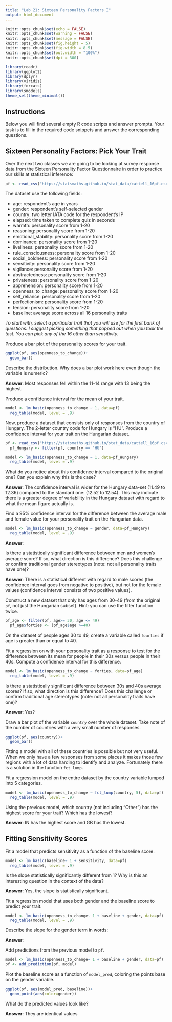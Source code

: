 ---
title: "Lab 21: Sixteen Personality Factors I"
output: html_document
---

```{r setup, include=FALSE}
knitr::opts_chunk$set(echo = FALSE)
knitr::opts_chunk$set(warning = FALSE)
knitr::opts_chunk$set(message = FALSE)
knitr::opts_chunk$set(fig.height = 5)
knitr::opts_chunk$set(fig.width = 8.5)
knitr::opts_chunk$set(out.width = "100%")
knitr::opts_chunk$set(dpi = 300)

library(readr)
library(ggplot2)
library(dplyr)
library(viridis)
library(forcats)
library(smodels)
theme_set(theme_minimal())
```

## Instructions

Below you will find several empty R code scripts and answer prompts. Your task
is to fill in the required code snippets and answer the corresponding
questions.

## Sixteen Personality Factors: Pick Your Trait

Over the next two classes we are going to be looking at survey response
data from the Sixteen Personality Factor Questionnaire in order to practice
our skills at statistical inference:

```{r}
pf <- read_csv("https://statsmaths.github.io/stat_data/cattell_16pf.csv")
```

The dataset use the following fields:

- age: respondent's age in years
- gender: respondent's self-selected gender
- country: two letter IATA code for the respondent's IP
- elapsed: time taken to complete quiz in seconds
- warmth: personality score from 1-20
- reasoning: personality score from 1-20
- emotional_stability: personality score from 1-20
- dominance: personality score from 1-20
- liveliness: personality score from 1-20
- rule_consciousness: personality score from 1-20
- social_boldness: personality score from 1-20
- sensitivity: personality score from 1-20
- vigilance: personality score from 1-20
- abstractedness: personality score from 1-20
- privateness: personality score from 1-20
- apprehension: personality score from 1-20
- openness_to_change: personality score from 1-20
- self_reliance: personality score from 1-20
- perfectionism: personality score from 1-20
- tension: personality score from 1-20
- baseline: average score across all 16 personality traits

*To start with, select a particular trait that you will use for the first
bank of questions. I suggest picking something that popped out when you took
the test. You can pick any of the 16 other than sensitivity.*

Produce a bar plot of the personality scores for your trait.

```{r}
ggplot(pf, aes(openness_to_change))+
  geom_bar()
```


Describe the distribution. Why does a bar plot work here even though the
variable is numeric?

**Answer**: Most responses fell within the 11-14 range with 13 being the highest. 

Produce a confidence interval for the mean of your trait.

```{r}
model <- lm_basic(openness_to_change ~ 1, data=pf)
  reg_table(model, level = .9)
```

Now, produce a dataset that consists only of responses from the country of
Hungary. The 2-letter country code for Hungary is "HU". Produce a confidence
interval for your trait on the Hungarian dataset.

```{r}
pf <- read_csv("https://statsmaths.github.io/stat_data/cattell_16pf.csv")
  pf_Hungary <- filter(pf, country == "HU")
```


```{r}
model <- lm_basic(openness_to_change ~ 1, data=pf_Hungary)
  reg_table(model, level = .9)
```


What do you notice about this confidence interval compared to the original
one? Can you explain why this is the case?

**Answer**: The confidence interval is wider for the Hungary data-set (11.49 to 12.36) compared to the standard one: (12.52 to 12.54). This may indicate there is a greater degree of variability in the Hungary dataset with regard to what the mean figure actually is. 

Find a 95% confidence interval for the difference between the average
male and female value for your personality trait on the Hungarian data.

```{r}
model <- lm_basic(openness_to_change ~ gender, data=pf_Hungary)
  reg_table(model, level = .9)
```


**Answer**:

Is there a statistically significant difference between men and women's
average score? If so, what direction is this difference? Does this challenge
or confirm traditional gender stereotypes (note: not all personality traits
have one)?

**Answer**: There is a statistical different with regard to male scores (the confidence interval goes from negative to positive), but not for the female values (confidence interval consists of two positive values).

Construct a new dataset that only has ages from 30-49 (from the original `pf`,
not just the Hungarian subset). Hint: you can use the filter function twice.

```{r}
pf_age <- filter(pf, age>= 30, age <= 49)
  pf_age$forties <- (pf_age$age >=40)
```

On the dataset of people ages 30 to 49, create a variable called `fourties` if
age is greater than or equal to 40.


Fit a regression on with your personality trait as a response to test for the
difference between its mean for people in their 30s versus people in their
40s. Compute a confidence interval for this difference.

```{r}
model <- lm_basic(openness_to_change ~ forties, data=pf_age)
  reg_table(model, level = .9)
```

Is there a statistically significant difference between 30s and 40s average
scores? If so, what direction is this difference? Does this challenge or
confirm traditional age stereotypes (note: not all personality traits
have one)?

**Answer**: Yes?

Draw a bar plot of the variable `country` over the whole dataset. Take
note of the number of countries with a very small number of responses.

```{r}
ggplot(pf, aes(country))+
  geom_bar()
```

Fitting a model with all of these countries is possible but not very
useful. When we only have a few responses from some places it makes those
few regions with a lot of data harding to identify and analyze. Fortunately
there is a solution in the function `fct_lump`.

Fit a regression model on the entire dataset by the country variable lumped
into 5 categories.

```{r}
model <- lm_basic(openness_to_change ~ fct_lump(country, 5), data=pf)
  reg_table(model, level = .9)
```

Using the previous model, which country (not including "Other") has the
highest score for your trait? Which has the lowest?

**Answer**: IN has the highest score and GB has the lowest. 

## Fitting Sensitivity Scores

Fit a model that predicts sensitivity as a function of the baseline
score.

```{r}
model <- lm_basic(baseline~ 1 + sensitivity, data=pf)
  reg_table(model, level = .9)
```

Is the slope statistically significantly different from 1? Why is this an
interesting question in the context of the data?

**Answer**: Yes, the slope is statistically significant. 

Fit a regression model that uses both gender and the baseline score to
predict your trait.

```{r}
model <- lm_basic(openness_to_change~ 1 + baseline + gender, data=pf)
  reg_table(model, level = .9)
```

Describe the slope for the gender term in words:

**Answer**:

Add predictions from the previous model to `pf`.

```{r}
model <- lm_basic(openness_to_change~ 1 + baseline + gender, data=pf)
pf <- add_prediction(pf, model)
```

Plot the baseline score as a function of `model_pred`, coloring the points
base on the gender variable.

```{r}
ggplot(pf, aes(model_pred, baseline))+
  geom_point(aes(color=gender))
```

What do the predicted values look like?

**Answer**: They are identical values
